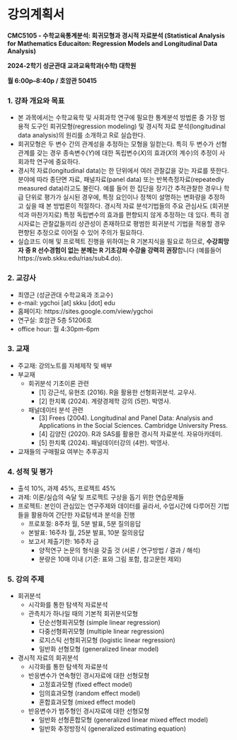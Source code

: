 # 강의계획서 {.unnumbered}


**CMC5105 - 수학교육통계분석: 회귀모형과 경시적 자료분석 (Statistical Analysis for Mathematics Educaiton: Regression Models and Longitudinal Data Analysis)**

**2024-2학기 성균관대 교과교육학과(수학) 대학원**

**월 6:00p–8:40p / 호암관 50415**


### 1. 강좌 개요와 목표

- 본 과목에서는 수학교육학 및 사회과학 연구에 필요한 통계분석 방법론 중 가장 범용적 도구인 회귀모형(regression modeling) 및 경시적 자료 분석(longitudinal data analysis)의 원리를 소개하고 R로 실습한다.
- 회귀모형은 두 변수 간의 관계성을 추정하는 모형을 일컫는다. 특히 두 변수가 선형관계를 갖는 경우 종속변수($Y$)에 대한 독립변수($X$)의 효과($X$의 계수)의 추정이 사회과학 연구에 중요하다.
- 경시적 자료(longitudinal data)는 한 단위에서 여러 관찰값을 갖는 자료를 뜻한다. 분야에 따라 종단면 자료, 패널자료(panel data) 또는 반복측정자료(repeatedly measured data)라고도 불린다. 예를 들어 한 집단을 장기간 추적관찰한 경우나 학급 단위로 평가가 실시된 경우에, 특정 요인이나 정책이 설명하는 변화량을 추정하고 싶을 때 본 방법론이 적절하다. 경시적 자료 분석기법들의 주요 관심사도 (회귀분석과 마찬가지로) 특정 독립변수의 효과를 편향되지 않게 추정하는 데 있다. 특히 경시자료는 관찰값들끼리 상관성이 존재하므로 평범한 회귀분석 기법을 적용할 경우 편향된 추정으로 이어질 수 있어 주의가 필요하다.
- 실습코드 이해 및 프로젝트 진행을 위하여는 R 기본지식을 필요로 하므로, **수강희망자 중 R 선수경험이 없는 분께는 R 기초강좌 수강을 강력히 권장**합니다 (예를들어 https://swb.skku.edu/rias/sub4.do).


### 2. 교강사

- 최영근 (성균관대 수학교육과 조교수) 
- e-mail: ygchoi [at] skku [dot] edu
- 홈페이지: https://sites.google.com/view/ygchoi
- 연구실: 호암관 5층 51206호
- office hour: 월 4:30pm-6pm

### 3. 교재

- 주교재: 강의노트를 자체제작 및 배부
- 부교재 
  - 회귀분석 기초이론 관련
    - [1] 강근석, 유현조 (2016). R을 활용한 선형회귀분석. 교우사.
    - [2] 한치록 (2024). 계량경제학 강의 (5판). 박영사.
  - 패널데이터 분석 관련
    - [3] Frees (2004). Longitudinal and Panel Data: Analysis and Applications in the Social Sciences. Cambridge University Press.
    - [4] 김양진 (2020). R과 SAS를 활용한 경시적 자료분석. 자유아카데미.  
    - [5] 한치록 (2024). 패널데이터강의 (4판). 박영사.
- 교재들의 구매필요 여부는 추후공지

### 4. 성적 및 평가

- 출석 10%, 과제 45%, 프로젝트 45%
- 과제: 이론/실습의 숙달 및 프로젝트 구상을 돕기 위한 연습문제들
- 프로젝트: 본인이 관심있는 연구주제와 데이터를 골라서, 수업시간에 다루어진 기법들을 활용하여 간단한 자료탐색과 분석을 진행
  - 프로포절: 8주차 월, 5분 발표, 5분 질의응답
  - 본발표: 16주차 월, 25분 발표, 10분 질의응답
  - 보고서 제출기한: 16주차 금
    - 양적연구 논문의 형식을 갖출 것 (서론 / 연구방법 / 결과 / 해석)
    - 분량은 10매 이내 (기준: 표와 그림 포함, 참고문헌 제외) 

### 5. 강의 주제

- 회귀분석
  - 시각화를 통한 탐색적 자료분석
  - 관측치가 하나일 때의 기본적 회귀분석모형 
    - 단순선형회귀모형 (simple linear regression)
    - 다중선형회귀모형 (multiple linear regression)
    - 로지스틱 선형회귀모형 (logistic linear regression)
    - 일반화 선형모형 (generalized linear model)
- 경시적 자료의 회귀분석
  - 시각화를 통한 탐색적 자료분석
  - 반응변수가 연속형인 경시자료에 대한 선형모형
    - 고정효과모형 (fixed effect model)
    - 임의효과모형 (random effect model)
    - 혼합효과모형 (mixed effect model)
  - 반응변수가 범주형인 경시자료에 대한 선형모형
    - 일반화 선형혼합모형 (generalized linear mixed effect model)
    - 일반화 추정방정식 (generalized estimating equation)

